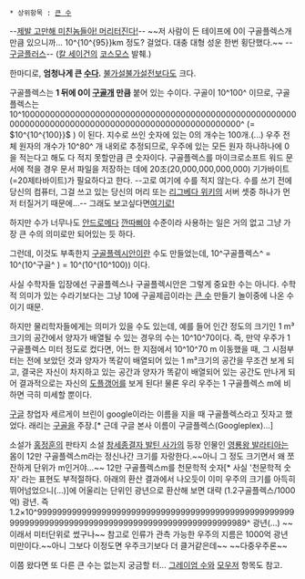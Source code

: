  * 상위항목 : [[큰 수]]
--[[고만해, 미친놈들아!|제발 고만해 미친놈들아! 머리터진다!]]--
{{{#!html
<embed src="http://www.youtube.com/v/0lFQOmb6mVs?version=3&amp;hl=en_US" type="application/x-shockwave-flash" width="480" height="360" allowscriptaccess="always" allowfullscreen="true"></embed>
}}}
~~저 사람이 든 테이프에 0이 구골플렉스개 만큼 있으니까...  10^{10^{95}}km 정도? 걸었다. 대충 대형 성운 한번 횡단했다.~~
--[[구글플러스]]--
([[칼 세이건]]의 [[코스모스]] 발췌.)

한마디로, '''엄청나게 큰 [[수]]다.''' [[불가설불가설전]]보다도 크다.

구골플렉스는 '''1 뒤에 0이 [[구골]]개 만큼''' 붙어 있는 수이다. 구골이 10^100^ 이므로, 구골플렉스는
10^10000000000000000000000000000000000000000000000000000000000000000000000000000000000000000000000000000^ (= $10^{10^{100}}$ ) 이 된다. 지수로 쓰인 숫자에 있는 0의 개수는 100개.(...)
우주 전체 원자의 개수가 10^80^ 개 내외로 추정되므로, 우주에 있는 모든 원자 하나하나에 0을 적는다고 해도 다 적지 못할만큼 큰 숫자이다. 구골플렉스를 마이크로소프트 워드 문서에 적을 경우 문서 파일을 저장하는 데에 20조(20,000,000,000,000) 기가바이트(=20제타바이트)가 필요하다고 한다. --고로 여기에 수를 적지 않는다. 수를 쓰기 전에 당신의 컴퓨터, 그걸 쓰고 있는 당신의 머리 또는 [[리그베다 위키]]의 서버 셋중 하나가 먼저 터질거기 때문에...-- 
그래도 보고싶다면[http://nitsche.mobi/2014/stanford/cgi-bin/numbers.pl?googolplex 여기로!]

하지만 수가 너무나도 [[안드로메다]] [[깐따삐야]] 수준이라 사용하는 일은 거의 없고 그냥 가장 큰 수의 의미로만 되어있는 듯 하다.

그런데, 이것도 부족한지 [[구골플렉시안]]이란 수도 만들었는데, 10^구골플렉스^ = 10^(10^구골^ ) = 10^(10^(10^100)) 이다.

사실 수학자들 입장에선 구골플렉스나 구골플렉시안은 그렇게 중요한 수는 아니다. 수학적 의미가 있는 수라기보다는 그냥 10에 구골제곱이라는 [[큰 수]] 만들기 놀이중에 나온 수이기 때문.

하지만 물리학자들에게는 의미가 있을 수도 있는데, 예를 들어 인간 정도의 크기인 1 m³크기의 공간에서 양자가 배열될 수 있는 경우의 수는 10^10^70이다. 즉, 만약 우주가 1 구골플렉스 미터 정도로 컸다면, 어느 한 지점에서 10^10^70 m 이동했을 때, 그 시점부터는 전에 보았던 것과 양자가 똑같이 배열되어 있는 1 m³크기의 공간을 무조건 보게 되고, 결국은 자신이 차지하고 있는 공간과 양자가 똑같이 배열되어 있는 공간도 만나게 되어 결과적으로는 자신의 [[도플갱어]]를 보게 된다! 물론 우리 우주는 1 구골플렉스 m에 비하면 극히 미세할 뿐이다.

[[구글]] 창업자 세르게이 브린이 google이라는 이름을 지을 때 구골플렉스라고 짓자고 했었다. 래리는 [[구골]]을 주장.[* 근데 구글 본사 이름이 구글플렉스(Googleplex)...]

소설가 [[홍정훈]]의 판타지 소설 [[창세종결자 발틴 사가]]의 등장 인물인 [[영룡왕 발라티아]]는 몸이 12만 구골플렉스m라는 정신나간 크기를 자랑한다.~~아니 그 정도 크기면서 왜 쪼잔하게 단위가 m인거야...~~ 12만 구골플렉스m를 천문학적 숫자[* 사실 '천문학적 숫자' 라는 표현도 부적절하다. 아래의 환산 결과에서 나오듯이 이미 우주의 크기를 아득히 뛰어넘었으니(...)]에 어울리는 단위인 광년으로 환산해 보면 대략 (1.2구골플렉스/1000억) 광년. 즉 1.2×10^9999999999999999999999999999999999999999999999999999999999999999999999999999999999999999999999999989^ 광년(...) ~~이래서 미터단위로 썼구나~~ 참고로 인류가 관측 가능한 우주의 지름은 1000억 광년 미만이다.~~아니 그보다 이정도면 우주크기보다 더 클거같은데~~ ~~다중우주론~~

이쯤 왔다면 또 다른 큰 수는 없는지 궁금할 터... [[그레이엄 수]]와 [[모우저]] 항목도 참고.
 
